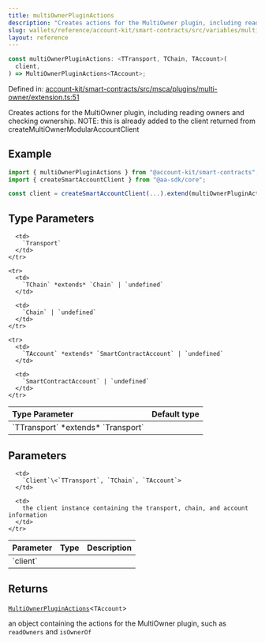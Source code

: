 ```yaml
---
title: multiOwnerPluginActions
description: "Creates actions for the MultiOwner plugin, including reading owners and checking ownership. NOTE: this is already added to the client returned from createMultiOwnerModularAccountClient"
slug: wallets/reference/account-kit/smart-contracts/src/variables/multiOwnerPluginActions
layout: reference
---
```


```ts
const multiOwnerPluginActions: <TTransport, TChain, TAccount>(
  client,
) => MultiOwnerPluginActions<TAccount>;
```

Defined in: [account-kit/smart-contracts/src/msca/plugins/multi-owner/extension.ts:51](https://github.com/alchemyplatform/aa-sdk/blob/da19afd63b0ba06a4de95b0d2d7871f64d546304/account-kit/smart-contracts/src/msca/plugins/multi-owner/extension.ts#L51)

Creates actions for the MultiOwner plugin, including reading owners and checking ownership.
NOTE: this is already added to the client returned from createMultiOwnerModularAccountClient

## Example

```ts
import { multiOwnerPluginActions } from "@account-kit/smart-contracts";
import { createSmartAccountClient } from "@aa-sdk/core";

const client = createSmartAccountClient(...).extend(multiOwnerPluginActions);
```

## Type Parameters

<table>
  <thead>
    <tr>
      <th align="left">Type Parameter</th>
      <th align="left">Default type</th>
    </tr>
  </thead>

  <tbody>
    <tr>
      <td>
        `TTransport` *extends* `Transport`
      </td>

      <td>
        `Transport`
      </td>
    </tr>

    <tr>
      <td>
        `TChain` *extends* `Chain` | `undefined`
      </td>

      <td>
        `Chain` | `undefined`
      </td>
    </tr>

    <tr>
      <td>
        `TAccount` *extends* `SmartContractAccount` | `undefined`
      </td>

      <td>
        `SmartContractAccount` | `undefined`
      </td>
    </tr>

  </tbody>
</table>

## Parameters

<table>
  <thead>
    <tr>
      <th align="left">Parameter</th>
      <th align="left">Type</th>
      <th align="left">Description</th>
    </tr>
  </thead>

  <tbody>
    <tr>
      <td>
        `client`
      </td>

      <td>
        `Client`\<`TTransport`, `TChain`, `TAccount`>
      </td>

      <td>
        the client instance containing the transport, chain, and account information
      </td>
    </tr>

  </tbody>
</table>

## Returns

[`MultiOwnerPluginActions`](../type-aliases/MultiOwnerPluginActions.mdx)\<`TAccount`>

an object containing the actions for the MultiOwner plugin, such as `readOwners` and `isOwnerOf`
